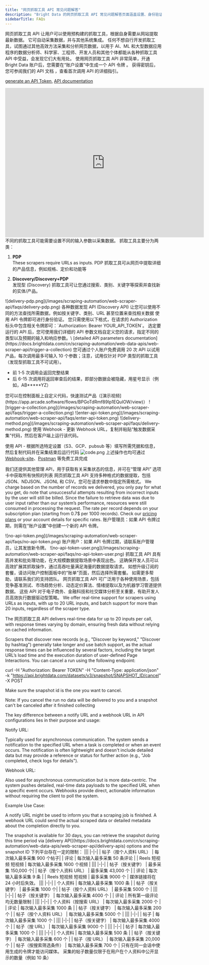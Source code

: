 ```yaml
---
title: "网页抓取工具 API 常见问题解答"
description: "Bright Data 的网页抓取工具 API 常见问题解答页面涵盖设置、身份验证、数据格式、定价和大规模数据提取等方面的问题，请查看相关解答，获取所需信息。"
sidebarTitle: FAQs
---
```


<AccordionGroup>
<Accordion title="什么是网页抓取工具 API？">
网页抓取工具 API 让用户可以使用预构建的抓取工具，根据自身需要从网站提取最新数据。 它可自动采集数据，并与其他系统集成。
</Accordion>
<Accordion title="哪些人使用网页抓取工具 API 可以受益匪浅？">
任何不想自行开发抓取工具，试图通过其他高效方法采集和分析网页数据，以用于 AI、ML 和大型数据应用程序的数据分析师、科学家、工程师、开发人员和其他个体都能从各种抓取工具 API 中受益，会发现它们大有用处。
</Accordion>
<Accordion title="如何开始使用网页抓取工具 API？">
使用网页抓取工具 API 非常简单，开通 Bright Data 账户后，您需要在“账户设置”中生成一个 API 令牌 。
获得密钥后，您可参阅我们的 API 文档 ，查看首次调用 API 的详细指引。


[generate an API Token](https://docs.brightdata.com/cn/general/account/api-token#how-to-create-a-bright-datas-api-token), [API documentation](https://docs.brightdata.com/cn/scraping-automation/web-scraper-api/overview)
<iframe
  width="640"
  height="480"
  src="https://app.arcade.software/share/BPGoTdRmf89Ip1EQuIOW"
  title="Watch a demo video"
  frameborder="0"
  allow="accelerometer; autoplay; clipboard-write; encrypted-media; gyroscope; picture-in-picture"
  allowfullscreen
></iframe>
</Accordion>
<Accordion title="各种抓取工具之间有何区别？">
不同的抓取工具可能需要设置不同的输入参数以采集数据。 抓取工具主要分为两类：

1. **PDP** \
These scrapers require URLs as inputs. PDP 抓取工具可从网页中提取详细的产品信息，例如规格、定价和功能等

2. **Discovery/Discovery+PDP** \
发现型 (Discovery) 抓取工具可让您通过搜索、类别、关键字等探索并查找新的实体/产品。

<Frame>
![delivery-pdp.png](/images/scraping-automation/web-scraper-api/faqs/delivery-pdp.png)    
</Frame>
</Accordion>
<Accordion title="为何同一个域有不同的数据发现 API？">
各种数据发现 API (Discovery API) 让您可以使用不同的方法查找所需数据，例如按关键字、类别、URL 甚至位置来查找相关数据
</Accordion>
<Accordion title="如何使用网页抓取工具 API 进行身份验证？">
使用 API 令牌即可进行身份验证。 您只需使用以下格式，在请求的 Authorization 标头中包含相关令牌即可：`Authorization: Bearer YOUR_API_TOKEN`。
</Accordion>
<Accordion title="如何自定义我的请求并触发它？">
选定要运行的 API 后，您可使用我们详细的 API 参数文档自定义您的请求，指定不同的类型以及预期的输入和响应参数。\
[detailed API parameters documentation](https://docs.brightdata.com/cn/scraping-automation/web-data-apis/web-scraper-api/trigger-a-collection)
</Accordion>
<Accordion title="试用版如何运行？">
您可通过个人账户免费调用 20 次 API 以试用产品，每次调用最多可输入 10 个参数；注意，试用仅针对 PDP 类型的抓取工具（发现型抓取工具不可试用）。

- 前 1-5 次调用会返回完整结果
- 后 6-15 次调用将返回审查后的结果，即部分数据会被隐藏，用星号显示（例如，AB*****YZ）
</Accordion>
<Accordion title="如何测试 API？">
您可以在控制面板上自定义代码，快速测试产品（[演示视频](https://app.arcade.software/flows/BPGoTdRmf89Ip1EQuIOW/view)）

<Steps>
<Step title="从各种 API 中选择所需 API">
</Step>
<Step title="键入输入配置">
<Frame>
![trigger-a-collection.png](/images/scraping-automation/web-scraper-api/faqs/trigger-a-collection.png)
</Frame>
</Step>
<Step title="输入 API 令牌">
<Frame>
![enter-api-token.png](/images/scraping-automation/web-scraper-api/faqs/enter-api-token.png)
</Frame>
</Step>
<Step title="选择首选交付方式">
<Frame>
![delivery-method.png](/images/scraping-automation/web-scraper-api/faqs/delivery-method.png)
</Frame>
使用 Webhook - 更新 Webhook URL，复制并粘贴“触发数据采集”代码，然后在客户端上运行该代码。

使用 API - 根据所选特定设置（S3、GCP、pubsub 等）填写所需凭据和信息，然后复制代码并在采集结束后运行代码
</Step>
<Step title="复制代码并在客户端上运行">
![code.png](/images/scraping-automation/web-scraper-api/faqs/code.png)
上述操作也均可通过 [Webhook-site](https://webhook.site/)、[Postman](https://web.postman.co/) 等免费工具完成

我们还提供其他管理 API，用于获取有关采集状态的信息，并可在“管理 API” 选项卡中获取所有快照的列表
</Step>
</Steps>
</Accordion>
<Accordion title="网页抓取工具 API 支持哪些数据格式？">
网页抓取工具 API 支持多种格式的数据提取，包括 JSON、NDJSON、JSONL 和 CSV。您可在请求参数中指定所需格式。
</Accordion>
<Accordion title="网页抓取工具 API 的费用是多少？">
We charge based on the number of records we delivered, you only pay for what you get, do note that unsuccessful attempts resulting from incorrect inputs by the user will still be billed. Since the failure to retrieve data was due to user input rather than our system’s performance, resources were still consumed in processing the request. The rate per record depends on your subscription plan (starting from 0.7$ per 1000 records). Check our [pricing plans](https://brightdata.com/pricing/web-scraper) or your account details for specific rates.
</Accordion>
<Accordion title="如果我的 API 令牌过期了，该怎么办？">
账户管理员：如果 API 令牌过期，则需在“账户设置”中创建一个新的 API 令牌。
<Frame>
![no-api-token.png](/images/scraping-automation/web-scraper-api/faqs/no-api-token.png)
</Frame>
账户用户：如果 API 令牌过期，请联系账户管理员，让其发放新令牌。

<Frame>
![no-api-token-user.png](/images/scraping-automation/web-scraper-api/faqs/no-api-token-user.png)
</Frame>
</Accordion>
<Accordion title="抓取工具 API 如何管理大规模的数据提取任务？">
抓取工具 API 具有高并发和批处理功能，在大规模数据提取场景中表现出色。 这确保开发人员可以高效扩展其抓取操作，通过高吞吐量满足海量的数据提取请求。
</Accordion>
<Accordion title="如何升级订阅的套餐？">
如想升级订阅的套餐，请访问账户控制面板中的“账单”页面，然后选择所需套餐。 如需更多帮助，请联系我们的支持团队。
</Accordion>
<Accordion title="抓取工具 API 针对哪些特定用例进行了优化？">
网页抓取工具 API 可广泛用于各种使用场景，包括竞争基准测试、市场趋势分析、动态定价算法、情绪提取以及为机器学习管道提供数据。 这些 API 对于电子商务、金融科技和社交媒体分析至关重要，有助开发人员高效执行数据驱动型策略。
</Accordion>
<Accordion title="网页抓取工具 API 的响应速度如何？">
We offer real-time support for scrapers using URLs as inputs, with up to 20 URL inputs, and batch support for more than 20 inputs, regardless of the scraper type.

The 网页抓取工具 API delivers real-time data for up to 20 inputs per call, with response times varying by domain, ensuring fresh data without relying on cached information.

Scrapers that discover new records (e.g., "Discover by keyword," "Discover by hashtag") generally take longer and use batch support, as the actual response times can be influenced by several factors, including the target URL’s load time and the execution duration of user-defined Page Interactions.
</Accordion>
<Accordion title=" How do I cancel an API call?">
 You can cancel a run using the following endpoint:

curl -H "Authorization: Bearer TOKEN" -H "Content-Type: application/json" -k "https://api.brightdata.com/datasets/v3/snapshot/SNAPSHOT_ID/cancel" -X POST

 Make sure the snapshot id is the one you want to cancel.

 Note: If you cancel the run no data will be delivered to you and a snapshot can't be canceled after it finished collecting  


</Accordion>
<Accordion title=" What is the difference between a notify URL and a webhook URL configurations? ">
The key difference between a notify URL and a webhook URL in API configurations lies in their purpose and usage:

Notify URL:

Typically used for asynchronous communication.
The system sends a notification to the specified URL when a task is completed or when an event occurs.
The notification is often lightweight and doesn't include detailed data but may provide a reference or status for further action (e.g., "Job completed, check logs for details").

Webhook URL:

Also used for asynchronous communication but is more data-centric.
The system pushes detailed, real-time data payloads to the specified URL when a specific event occurs.
Webhooks provide direct, actionable information without requiring the client to poll the system.

Example Use Case:

A notify URL might be used to inform you that a scraping job is finished.
A webhook URL could send the actual scraped data or detailed metadata about the completion directly to you. 

</Accordion>

<Accordion title="For how long a snapshot is available after I triggered a collection?">
 The snapshot is available for 30 days, 
 you can retrieve the snapshot during this time period via [delivery API](https://docs.brightdata.com/cn/scraping-automation/web-data-apis/web-scraper-api/delivery-apis) options and the snapshot ID  

</Accordion>

<Accordion title="是否对特定抓取工具或域名设有限制？">
下列平台存在一定的限制：
<AccordionGroup>
<Accordion title="Facebook" icon="facebook">
|||
|-|-|
| 帖子（按个人资料 URL） | 每次输入最多采集 900 个帖子| 
| 评论 | 每次输入最多采集 50 条评论 |
| Reels 短视频 短视频 | 每次输入最多采集 1600 个视频 |
    
</Accordion>

<Accordion title="Instagram" icon="instagram">
|||
|-|-|
| 帖子（按关键字） | 最多采集 150,000 个|
| 帖子（按个人资料 URL） | 最多采集 43,000 个 |
| 评论 | 每次输入最多采集 9 条 |
| Reels 短视频 短视频 | 最多采集 9000 个 |

<Warning>
媒体链接将在 24 小时后失效。
</Warning>
</Accordion>

<Accordion title="Pinterest" icon="pinterest">
|||
|-|-|
| 个人资料 | 每次输入最多采集 1000 条 |
| 帖子（按关键字） | 最多采集 1000 个|
| 帖子（按个人资料 URL） | 最多采集 5000 个 |

</Accordion>

<Accordion title="Reddit" icon="reddit">
|||
|-|-|
| 帖子（按关键字） | 每次输入最多采集 4000 个 |
| 评论 | 所有第一级评论均无数量限制 |
</Accordion>

<Accordion title="TikTok" icon="tiktok">
|||
|-|-|
| 个人资料（按搜索 URL） | 每次输入最多采集 2000 个 |
| 评论 | 每次输入最多采集 1000 条 |
| 帖子（按关键字） | 每次输入最多采集 200 个 |
| 帖子（按个人资料 URL） | 每次输入最多采集 5000 个 |
</Accordion>

<Accordion title="Quora" icon="quora">
|||
|-|-|
| 帖子 | 每次输入最多采集 1000 个 |
</Accordion>

<Accordion title="Vimeo" icon="vimeo">
|||
|-|-|
| 帖子（按关键字） | 每次输入最多采集 4000 个 |
| 帖子（按 URL） | 每次输入最多采集 9000 个 |
</Accordion>

<Accordion title="X (Twitter)" icon="twitter">
|||
|-|-|
| 帖子 | 每次输入最多采集 1000 个 |
</Accordion>

<Accordion title="YouTube" icon="YouTube">
|||
|-|-|
| 个人资料 | 每次输入最多采集 500 条 |
| 帖子（按关键字） | 每次输入最多采集 600 个 |
| 帖子（按 URL） | 每次输入最多采集 20,000 个 |
| 帖子（按搜索筛选条件） | 每次输入最多采集 700 个 |
</Accordion>

<Accordion title="TikTok" icon="TikTok">
只有在同一会话中使用生成的令牌才能访问媒体。
</Accordion>

<Accordion title="Linkedin" icon="Linkedin">
采集的帖子数量仅限于在用户在个人资料中公开显示的数量（例如 10 条）
</Accordion>
</AccordionGroup>
</Accordion>
</AccordionGroup>
